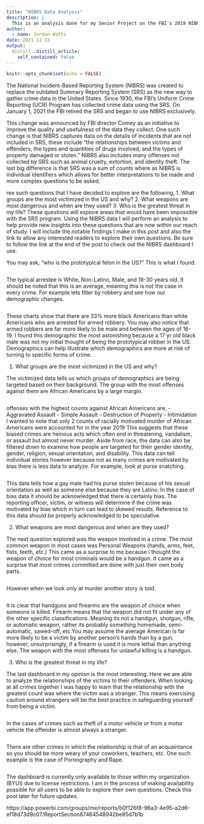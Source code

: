 ---
title: "NIBRS Data Analysis"
description: |
  This is an analysis done for my Senior Project on the FBI's 2019 NIBRS master data.
author:
  - name: Jordan Watts
date: 2021-11-13
output:
  distill::distill_article:
    self_contained: false
---


```{r setup, include=FALSE}
knitr::opts_chunk$set(echo = FALSE)
```

The National Incident-Based Reporting System (NIBRS) was created to replace the outdated Summary Reporting System (SRS) as the new way to gather crime data in the United States. Since 1930, the FBI’s Uniform Crime Reporting (UCR) Program has collected crime data using the SRS. On January 1, 2021 the FBI retired the SRS and began to use NIBRS exclusively.

This change was announced by FBI director Comey as an initiative to improve the quality and usefulness of the data they collect. One such change is that NIBRS captures data on the details of incidents that are not included in SRS, these include "the relationships between victims and offenders, the types and quantities of drugs involved, and the types of property damaged or stolen." NIBRS also includes many offenses not collected by SRS such  as animal cruelty, extortion, and identity theft. The last big difference is that SRS was a sum of counts where as NIBRS is individual identifiers which allows for better interpretations to be made and more complex questions to be asked.

ree such questions that I have decided to explore are the following,
1. What groups are the most victimized in the US and why?
2. What weapons are most dangerous and when are they used?
3. Who is the greatest threat in my life?
These questions will explore areas that would have been impossible with the SRS program.  Using the NIBRS data I will perform an analysis to help provide new insights into these questions that are now within our reach of study. I will include the notable findings I make in this post and also the link to allow any interested readers to explore their own questions. Be sure to follow the link at the end of the post to check out the NIBRS dashboard I use.

You may ask, "who is the prototypical felon in the US?" This is what I found.

<!-- wp:image {"id":27,"sizeSlug":"large","linkDestination":"none"} -->
<figure class="wp-block-image size-large"><img src="https://jayjayswizzle.files.wordpress.com/2021/10/image-1.png?w=776" alt="" class="wp-image-27"/></figure>
<!-- /wp:image -->

The typical arrestee is White, Non-Latino, Male, and 18-30 years old. It should be noted that this is an average, meaning this is not the case in every crime. For example lets filter by robbery and see how our demographic changes.

<!-- wp:image {"id":28,"sizeSlug":"large","linkDestination":"none"} -->
<figure class="wp-block-image size-large"><img src="https://jayjayswizzle.files.wordpress.com/2021/10/image-2.png?w=777" alt="" class="wp-image-28"/></figure>
<!-- /wp:image -->
These charts show that there are 33% more black Americans than white Americans who are arrested for armed robbery. You may also notice that armed robbers are far more likely to be male and between the ages of 16-19. I found this demographic the most astonishing because a 17 yr old black male was not my initial thought of being the prototypical robber in the US. Demographics can help illustrate which demographics are more at risk of turning to specific forms of crime. 

1. What groups are the most victimized in the US and why?

The victimized data tells us which groups of demographics are being targeted based on their background. The group with the most offenses against them are African Americans by a large margin. 

<!-- wp:image {"id":30,"sizeSlug":"large","linkDestination":"none"} -->
<figure class="wp-block-image size-large"><img src="https://jayjayswizzle.files.wordpress.com/2021/10/image-3.png?w=776" alt="" class="wp-image-30"/></figure>
<!-- /wp:image -->

 offenses with the highest counts against African Americans are,
- Aggravated Assault
- Simple Assault
- Destruction of Property
- Intimidation
I wanted to note that only 2 counts of racially motivated murder of African Americans were accounted for in the year 2019 This suggests that these biased crimes are heinous acts which often end in threatening, vandalism, or assault but almost never murder. Aside from race, the data can also be filtered down to examine how people are targeted for their gender identity, gender, religion, sexual orientation, and disability. This data can tell individual stories however because not as many crimes are motivated by bias there is less data to analyze. For example, look at purse snatching.

<!-- wp:image {"id":32,"sizeSlug":"large","linkDestination":"none"} -->
<figure class="wp-block-image size-large"><img src="https://jayjayswizzle.files.wordpress.com/2021/10/image-4.png?w=773" alt="" class="wp-image-32"/></figure>
<!-- /wp:image -->

This data tells how a gay male had his purse stolen because of his sexual orientation as well as someone else because they are Latino. In the case of bias data it should be acknowledged that there is certainly bias. The reporting officer, victim, or witness will determine if the crime was motivated by bias which in turn can lead to skewed results. Reference to this data should be properly acknowledged to be speculative.

2. What weapons are most dangerous and when are they used?

The next question explored was the weapon involved in a crime. The most common weapon in most cases was Personal Weapons (hands, arms, feet, fists, teeth, etc.) This came as a surprise to me because I thought the weapon of choice for most criminals would be a handgun. It came as a surprise that most crimes committed are done with just their own body parts. 

<!-- wp:image {"id":36,"sizeSlug":"large","linkDestination":"none"} -->
<figure class="wp-block-image size-large"><img src="https://jayjayswizzle.files.wordpress.com/2021/10/image-6.png?w=693" alt="" class="wp-image-36"/></figure>
<!-- /wp:image -->

However when we look only at murder another story is told. 

<!-- wp:image {"id":34,"sizeSlug":"large","linkDestination":"none"} -->
<figure class="wp-block-image size-large"><img src="https://jayjayswizzle.files.wordpress.com/2021/10/image-5.png?w=692" alt="" class="wp-image-34"/></figure>
<!-- /wp:image -->

It is clear that handguns and firearms are the weapon of choice when someone is killed. Firearm means that the weapon did not fit under any of the other specific classifications. Meaning its not a handgun, shotgun, rifle, or automatic weapon, rather its probably something homemade, semi-automatic, sawed-off, etc.You may assume the average American is far more likely to be a victim by another person's hands than by a gun, however, unsurprisingly, if a firearm is used it is more lethal than anything else. The weapon with the most offenses for unlawful killing is a handgun.

3. Who is the greatest threat in my life?

The last dashboard in my opinion is the most interesting. Here we are able to analyze the relationships of the victims to their offenders. When looking at all crimes together I was happy to learn that the relationship with the greatest count was where the victim was a stranger. This means exercising caution around strangers will be the best practice in safeguarding yourself from being a victim.

<!-- wp:image {"id":40,"sizeSlug":"large","linkDestination":"none"} -->
<figure class="wp-block-image size-large"><img src="https://jayjayswizzle.files.wordpress.com/2021/10/image-8.png?w=776" alt="" class="wp-image-40"/></figure>
<!-- /wp:image -->

In the cases of crimes such as theft of a motor vehicle or from a motor vehicle the offender is almost always a stranger.

<!-- wp:image {"id":38,"sizeSlug":"large","linkDestination":"none"} -->
<figure class="wp-block-image size-large"><img src="https://jayjayswizzle.files.wordpress.com/2021/10/image-7.png?w=774" alt="" class="wp-image-38"/></figure>
<!-- /wp:image -->

There are other crimes in which the relationship is that of an acquaintance so you should be more weary of your coworkers, teachers, etc. One such example is the case of Pornography and Rape.

<!-- wp:image {"id":42,"sizeSlug":"large","linkDestination":"none"} -->
<figure class="wp-block-image size-large"><img src="https://jayjayswizzle.files.wordpress.com/2021/10/image-9.png?w=776" alt="" class="wp-image-42"/></figure>
<!-- /wp:image -->

The dashboard is currently only available to those within my organization (BYUI) due to license restrictions. I am in the process of making availability possible for all users to be able to explore their own questions. Check this post later for future updates.

https://app.powerbi.com/groups/me/reports/b0f126f8-96a3-4e95-a2d6-ef18d73d9c07/ReportSection87464548942be85d7b1b



